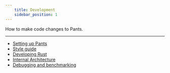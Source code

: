 ```yaml
---
    title: Development
    sidebar_position: 1
---
```


How to make code changes to Pants.

---

- [Setting up Pants](./setting-up-pants.mdx)
- [Style guide](./style-guide.mdx)
- [Developing Rust](./developing-rust.mdx)
- [Internal Architecture](./internal-architecture.mdx)
- [Debugging and benchmarking](./debugging-and-benchmarking.mdx)
